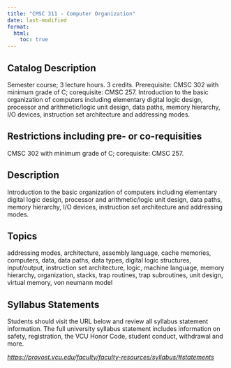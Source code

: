 ```yaml
---
title: "CMSC 311 - Computer Organization"
date: last-modified
format:
  html:
    toc: true
---
```


## Catalog Description

Semester course; 3 lecture hours. 3 credits. Prerequisite: CMSC 302 with minimum grade of C; corequisite: CMSC 257. Introduction to the basic organization of computers including elementary digital logic design, processor and arithmetic/logic unit design, data paths, memory hierarchy, I/O devices, instruction set architecture and addressing modes.


## Restrictions including pre- or co-requisities
 
CMSC 302 with minimum grade of C; corequisite: CMSC 257.

## Description

Introduction to the basic organization of computers including elementary digital logic design, processor and arithmetic/logic unit design, data paths, memory hierarchy, I/O devices, instruction set architecture and addressing modes.

## Topics

addressing modes, architecture, assembly language, cache memories, computers, data, data paths, data types, digital logic structures, input/output, instruction set architecture, logic, machine language, memory hierarchy, organization, stacks, trap routines, trap subroutines, unit design, virtual memory, von neumann model

## Syllabus Statements

Students should visit the URL below and review all syllabus statement information. The full university syllabus statement includes information on safety, registration, the VCU Honor Code, student conduct, withdrawal and more.

*<https://provost.vcu.edu/faculty/faculty-resources/syllabus/#statements>*


